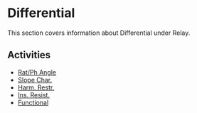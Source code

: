 # Differential

This section covers information about Differential under Relay.

## Activities

- [Rat/Ph Angle](/docs/relay/differential/ratph-angle)
- [Slope Char.](/docs/relay/differential/slope-char)
- [Harm. Restr.](/docs/relay/differential/harm-restr)
- [Ins. Resist.](/docs/relay/differential/ins-resist)
- [Functional](/docs/relay/differential/functional)

